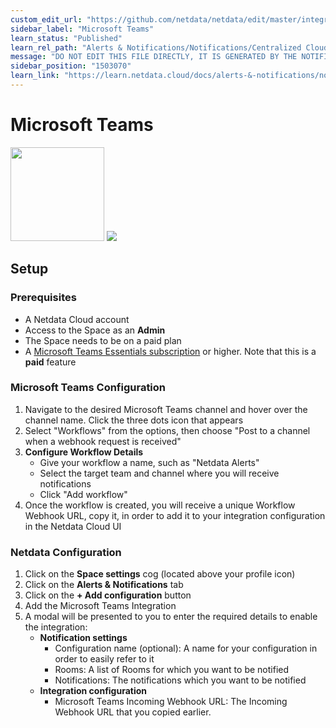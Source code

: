 ```yaml
---
custom_edit_url: "https://github.com/netdata/netdata/edit/master/integrations/cloud-notifications/metadata.yaml"
sidebar_label: "Microsoft Teams"
learn_status: "Published"
learn_rel_path: "Alerts & Notifications/Notifications/Centralized Cloud Notifications"
message: "DO NOT EDIT THIS FILE DIRECTLY, IT IS GENERATED BY THE NOTIFICATION'S metadata.yaml FILE"
sidebar_position: "1503070"
learn_link: "https://learn.netdata.cloud/docs/alerts-&-notifications/notifications/centralized-cloud-notifications/microsoft-teams"
---
```



# Microsoft Teams

<img src="https://netdata.cloud/img/teams.svg" width="150"/>

<img src="https://img.shields.io/badge/maintained%20by-Netdata-%2300ab44" />

## Setup

### Prerequisites

- A Netdata Cloud account
- Access to the Space as an **Admin**
- The Space needs to be on a paid plan
- A [Microsoft Teams Essentials subscription](https://www.microsoft.com/en-sg/microsoft-teams/essentials) or higher. Note that this is a **paid** feature

### Microsoft Teams Configuration

1. Navigate to the desired Microsoft Teams channel and hover over the channel name. Click the three dots icon that appears
2. Select "Workflows" from the options, then choose "Post to a channel when a webhook request is received"
3. **Configure Workflow Details**
    - Give your workflow a name, such as "Netdata Alerts"
    - Select the target team and channel where you will receive notifications
    - Click "Add workflow"
4. Once the workflow is created, you will receive a unique Workflow Webhook URL, copy it, in order to add it to your integration configuration in the Netdata Cloud UI

### Netdata Configuration

1. Click on the **Space settings** cog (located above your profile icon)
2. Click on the **Alerts & Notifications** tab
3. Click on the **+ Add configuration** button
4. Add the Microsoft Teams Integration
5. A modal will be presented to you to enter the required details to enable the integration:
    - **Notification settings**
      - Configuration name (optional): A name for your configuration in order to easily refer to it
      - Rooms: A list of Rooms for which you want to be notified
      - Notifications: The notifications which you want to be notified
    - **Integration configuration**
      - Microsoft Teams Incoming Webhook URL: The Incoming Webhook URL that you copied earlier.



